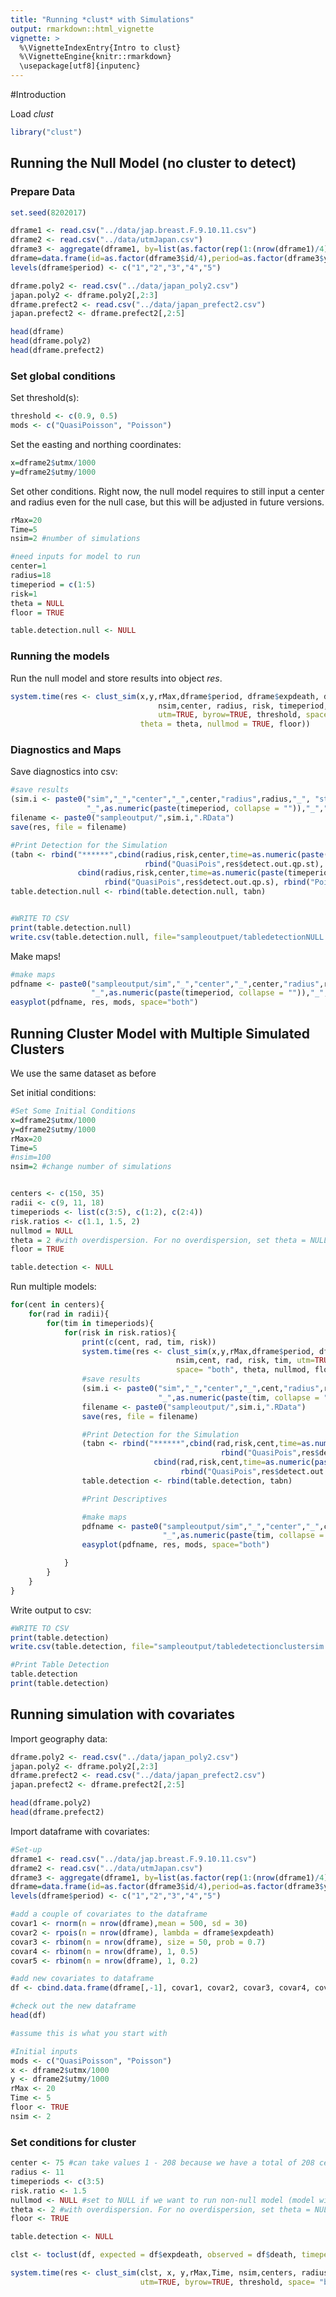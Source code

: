 ---
title: "Running *clust* with Simulations"
output: rmarkdown::html_vignette
vignette: >
  %\VignetteIndexEntry{Intro to clust}
  %\VignetteEngine{knitr::rmarkdown}
  \usepackage[utf8]{inputenc}
---


#Introduction

Load *clust*

```{r, message=FALSE, warning=FALSE}
library("clust")
```


## Running the Null Model (no cluster to detect)

### Prepare Data


```{r}
set.seed(8202017)

dframe1 <- read.csv("../data/jap.breast.F.9.10.11.csv")
dframe2 <- read.csv("../data/utmJapan.csv")
dframe3 <- aggregate(dframe1, by=list(as.factor(rep(1:(nrow(dframe1)/4),each=4))), FUN="sum")
dframe=data.frame(id=as.factor(dframe3$id/4),period=as.factor(dframe3$year),death=dframe3$death,expdeath=dframe3$expdeath)
levels(dframe$period) <- c("1","2","3","4","5")

dframe.poly2 <- read.csv("../data/japan_poly2.csv")
japan.poly2 <- dframe.poly2[,2:3]
dframe.prefect2 <- read.csv("../data/japan_prefect2.csv")
japan.prefect2 <- dframe.prefect2[,2:5]

head(dframe)
head(dframe.poly2)
head(dframe.prefect2)
```



### Set global conditions


Set threshold(s):

```{r}
threshold <- c(0.9, 0.5)
mods <- c("QuasiPoisson", "Poisson")
```

Set the easting and northing coordinates:

```{r}
x=dframe2$utmx/1000
y=dframe2$utmy/1000

```

Set other conditions. Right now, the null model requires to still input a center and radius even for the null case, but this will be adjusted in future versions.

```{r}
rMax=20
Time=5
nsim=2 #number of simulations

#need inputs for model to run
center=1
radius=18
timeperiod = c(1:5)
risk=1
theta = NULL
floor = TRUE

table.detection.null <- NULL

```


### Running the models


Run the null model and store results into object $res$.

```{r}
system.time(res <- clust_sim(x,y,rMax,dframe$period, dframe$expdeath, dframe$death, Time,
                                 nsim,center, radius, risk, timeperiod,
                                 utm=TRUE, byrow=TRUE, threshold, space= "both",
                             theta = theta, nullmod = TRUE, floor))
```

### Diagnostics and Maps

Save diagnostics into csv:

```{r}

#save results
(sim.i <- paste0("sim","_","center","_",center,"radius",radius,"_", "start",
                 "_",as.numeric(paste(timeperiod, collapse = "")),"_","rr","_",gsub("[.]","",risk), "NULL"))
filename <- paste0("sampleoutput/",sim.i,".RData")
save(res, file = filename)

#Print Detection for the Simulation
(tabn <- rbind("******",cbind(radius,risk,center,time=as.numeric(paste(timeperiod, collapse = "")), mod = "ST",
                              rbind("QuasiPois",res$detect.out.qp.st), rbind("Pois",res$detect.out.p.st)),
               cbind(radius,risk,center,time=as.numeric(paste(timeperiod, collapse = "")), mod = "Space",
                     rbind("QuasiPois",res$detect.out.qp.s), rbind("Pois",res$detect.out.p.s))))
table.detection.null <- rbind(table.detection.null, tabn)


#WRITE TO CSV
print(table.detection.null)
write.csv(table.detection.null, file="sampleoutpuet/tabledetectionNULL.csv", row.names=TRUE)


```


Make maps!

```{r}
#make maps
pdfname <- paste0("sampleoutput/sim","_","center","_",center,"radius",radius,"_", "start",
                  "_",as.numeric(paste(timeperiod, collapse = "")),"_","rr","_",gsub("[.]","",risk.ratio),"NULL.pdf")
easyplot(pdfname, res, mods, space="both")
```




## Running Cluster Model with Multiple Simulated Clusters

We use the same dataset as before

Set initial conditions:

```{r}
#Set Some Initial Conditions
x=dframe2$utmx/1000
y=dframe2$utmy/1000
rMax=20
Time=5
#nsim=100
nsim=2 #change number of simulations


centers <- c(150, 35)
radii <- c(9, 11, 18)
timeperiods <- list(c(3:5), c(1:2), c(2:4))
risk.ratios <- c(1.1, 1.5, 2)
nullmod = NULL
theta = 2 #with overdispersion. For no overdispersion, set theta = NULL
floor = TRUE

table.detection <- NULL
```



Run multiple models:

```{r}
for(cent in centers){
    for(rad in radii){
        for(tim in timeperiods){
            for(risk in risk.ratios){
                print(c(cent, rad, tim, risk))
                system.time(res <- clust_sim(x,y,rMax,dframe$period, dframe$expdeath, dframe$death, Time,
                                     nsim,cent, rad, risk, tim, utm=TRUE, byrow=TRUE, threshold, 
                                     space= "both", theta, nullmod, floor))
                #save results
                (sim.i <- paste0("sim","_","center","_",cent,"radius",rad,"_", "start",
                                 "_",as.numeric(paste(tim, collapse = "")),"_","rr","_",gsub("[.]","",risk)))
                filename <- paste0("sampleoutput/",sim.i,".RData")
                save(res, file = filename)

                #Print Detection for the Simulation
                (tabn <- rbind("******",cbind(rad,risk,cent,time=as.numeric(paste(tim, collapse = "")), mod = "ST",
                                               rbind("QuasiPois",res$detect.out.qp.st), rbind("Pois",res$detect.out.p.st)),
                                cbind(rad,risk,cent,time=as.numeric(paste(tim, collapse = "")), mod = "Space",
                                      rbind("QuasiPois",res$detect.out.qp.s), rbind("Pois",res$detect.out.p.s))))
                table.detection <- rbind(table.detection, tabn)

                #Print Descriptives

                #make maps
                pdfname <- paste0("sampleoutput/sim","_","center","_",cent,"radius",rad,"_", "start",
                                  "_",as.numeric(paste(tim, collapse = "")),"_","rr","_",gsub("[.]","",risk),".pdf")
                easyplot(pdfname, res, mods, space="both")

            }
        }
    }
}

```

Write output to csv:

```{r}

#WRITE TO CSV
print(table.detection)
write.csv(table.detection, file="sampleoutput/tabledetectionclustersim.csv", row.names=TRUE)

#Print Table Detection
table.detection
print(table.detection)

```




## Running simulation with covariates

Import geography data:

```{r}

dframe.poly2 <- read.csv("../data/japan_poly2.csv")
japan.poly2 <- dframe.poly2[,2:3]
dframe.prefect2 <- read.csv("../data/japan_prefect2.csv")
japan.prefect2 <- dframe.prefect2[,2:5]

head(dframe.poly2)
head(dframe.prefect2)


```



Import dataframe with covariates:

```{r}
#Set-up
dframe1 <- read.csv("../data/jap.breast.F.9.10.11.csv")
dframe2 <- read.csv("../data/utmJapan.csv")
dframe3 <- aggregate(dframe1, by=list(as.factor(rep(1:(nrow(dframe1)/4),each=4))), FUN="sum")
dframe=data.frame(id=as.factor(dframe3$id/4),period=as.factor(dframe3$year),death=dframe3$death,expdeath=dframe3$expdeath)
levels(dframe$period) <- c("1","2","3","4","5")

#add a couple of covariates to the dataframe
covar1 <- rnorm(n = nrow(dframe),mean = 500, sd = 30)
covar2 <- rpois(n = nrow(dframe), lambda = dframe$expdeath)
covar3 <- rbinom(n = nrow(dframe), size = 50, prob = 0.7)
covar4 <- rbinom(n = nrow(dframe), 1, 0.5)
covar5 <- rbinom(n = nrow(dframe), 1, 0.2)

#add new covariates to dataframe
df <- cbind.data.frame(dframe[,-1], covar1, covar2, covar3, covar4, covar5)

#check out the new dataframe
head(df)

#assume this is what you start with
```

```{r}
#Initial inputs
mods <- c("QuasiPoisson", "Poisson")
x <- dframe2$utmx/1000
y <- dframe2$utmy/1000
rMax <- 20 
Time <- 5
floor <- TRUE
nsim <- 2

```

### Set conditions for cluster

```{r}
center <- 75 #can take values 1 - 208 because we have a total of 208 centroids
radius <- 11
timeperiods <- c(3:5)
risk.ratio <- 1.5
nullmod <- NULL #set to NULL if we want to run non-null model (model with a cluster we've created)
theta <- 2 #with overdispersion. For no overdispersion, set theta = NULL
floor <- TRUE

table.detection <- NULL

```



```{r}

clst <- toclust(df, expected = df$expdeath, observed = df$death, timeperiod = df$period, covars=TRUE)

system.time(res <- clust_sim(clst, x, y,rMax,Time, nsim,centers, radius, risk.ratios, timeperiods, 
                             utm=TRUE, byrow=TRUE, threshold, space= "both", theta, nullmod, floor))

```



